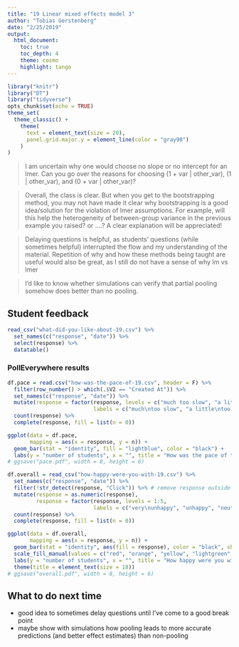 ```yaml
---
title: "19 Linear mixed effects model 3"
author: "Tobias Gerstenberg"
date: "2/25/2019"
output: 
  html_document:
    toc: true
    toc_depth: 4
    theme: cosmo
    highlight: tango
---
```


```r
library("knitr")
library("DT")
library("tidyverse")
opts_chunk$set(echo = TRUE)
theme_set(
  theme_classic() + 
    theme(
      text = element_text(size = 20),
      panel.grid.major.y = element_line(color = "gray90")
    ) 
)
```

> I am uncertain why one would choose no slope or no intercept for an lmer. Can you go over the reasons for choosing (1 + var | other_var), (1 | other_var), and (0 + var | other_var)?

> Overall, the class is clear. But when you get to the bootstrapping method, you may not have made it clear why bootstrapping is a good idea/solution for the violation of lmer assumptions. For example, will this help the heterogeneity of between-group variance in the previous example you raised? or ....? A clear explanation will be appreciated!

> Delaying questions is helpful, as students' questions (while sometimes helpful) interrupted the flow and my understanding of the material. Repetition of why and how these methods being taught are useful would also be great, as I still do not have a sense of why lm vs lmer

> I'd like to know whether simulations can verify that partial pooling somehow does better than no pooling.

## Student feedback 

```r
read_csv("what-did-you-like-about-19.csv") %>% 
  set_names(c("response", "date")) %>% 
  select(response) %>% 
  datatable()
```

### PollEverywhere results 

```r
df.pace = read.csv("how-was-the-pace-of-19.csv", header = F) %>%
  filter(row_number() > which(.$V2 == "Created At")) %>% 
  set_names(c("response", "date")) %>% 
  mutate(response = factor(response, levels = c("much too slow", "a little too slow", "just right", "a little too fast", "much too fast"),
                           labels = c("much\ntoo slow", "a little\ntoo slow", "just right", "a little\ntoo fast", "much\ntoo fast"))) %>% 
  count(response) %>% 
  complete(response, fill = list(n = 0))

ggplot(data = df.pace,
       mapping = aes(x = response, y = n)) + 
  geom_bar(stat = "identity", fill = "lightblue", color = "black") +
  labs(y = "number of students", x = "", title = "How was the pace of today's class?")
# ggsave("pace.pdf", width = 8, height = 6)
```

```r
df.overall = read_csv("how-happy-were-you-with-19.csv") %>% 
  set_names(c("response", "date")) %>% 
  filter(!str_detect(response, "Click")) %>% # remove response outside of the click regions 
  mutate(response = as.numeric(response),
         response = factor(response, levels = 1:5,
                           labels = c("very\nunhappy", "unhappy", "neutral", "happy", "very\nhappy"))) %>% 
  count(response) %>% 
  complete(response, fill = list(n = 0))

ggplot(data = df.overall,
       mapping = aes(x = response, y = n)) + 
  geom_bar(stat = "identity", aes(fill = response), color = "black", show.legend = F) +
  scale_fill_manual(values = c("red", "orange", "yellow", "lightgreen", "green")) +
  labs(y = "number of students", x = "", title = "How happy were you with today's class overall?") +
  theme(title = element_text(size = 18))
# ggsave("overall.pdf", width = 8, height = 6)
```

## What to do next time

- good idea to sometimes delay questions until I've come to a good break point
- maybe show with simulations how pooling leads to more accurate predictions (and better effect estimates) than non-pooling 

